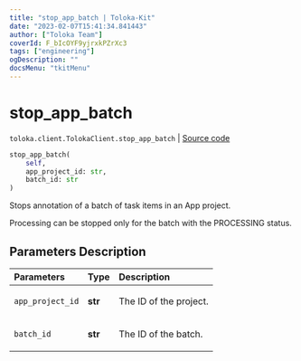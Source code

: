 ```yaml
---
title: "stop_app_batch | Toloka-Kit"
date: "2023-02-07T15:41:34.841443"
author: ["Toloka Team"]
coverId: F_bIcOYF9yjrxkPZrXc3
tags: ["engineering"]
ogDescription: ""
docsMenu: "tkitMenu"
---
```


# stop_app_batch
`toloka.client.TolokaClient.stop_app_batch` | [Source code](https://github.com/Toloka/toloka-kit/blob/v1.1.3/src/client/__init__.py#L3980)

```python
stop_app_batch(
    self,
    app_project_id: str,
    batch_id: str
)
```

Stops annotation of a batch of task items in an App project.

Processing can be stopped only for the batch with the PROCESSING status.

## Parameters Description

| Parameters | Type | Description |
| :----------| :----| :-----------|
`app_project_id`|**str**|<p>The ID of the project.</p>
`batch_id`|**str**|<p>The ID of the batch.</p>
